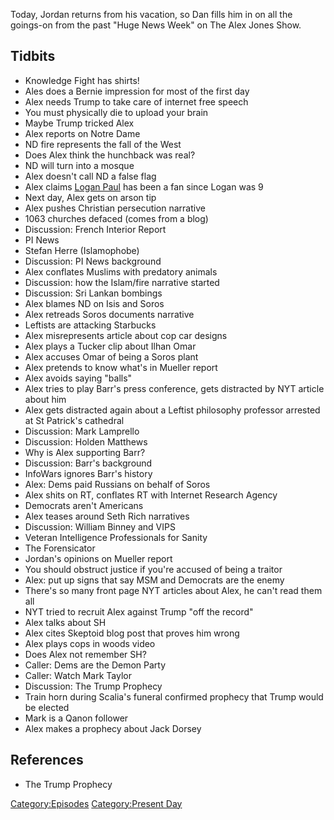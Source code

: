 {{DEFAULTSORT:
    #_EPISODE_0287:April 15-18, 2019
}}{{Episode
    | title             = April 15-18, 2019
    | caption           = Listen to this episode on [https://knowledgefight.libsyn.com/knowledge-fight-april-15-18-2019 Libsyn] [https://open.spotify.com/episode/02tlirYSjYdfRiK0iAPxkz Spotify], Read the [[Transcript/287: April 15-18, 2019|Unofficial Transcript]]
    | episodeNumber     = 287
    | length            = 02:37:47
    | airDate           = April 22, 2019
    | coverageStartDate = April 15, 2019
    | coverageEndDate   = April 18, 2019
    | episodeType       = [[:Category:Present Day|Present Day]]
    | appearance        = [[Millie Weaver]], [[Kaitlin Bennett]], [[Joe Banister]], [[Logan Paul]], [[Stefan Herre]], [[Tucker Carlson]], [[Ilhan Omar]], [[George Soros]], [[Robert Mueller]], [[Bill Barr]], [[Leo Zagami]], [[Mark Lamprello]], [[Holden Matthews]], [[Seth Rich]], [[William Binney]], [[The Forensicator]], [[Mark Taylor]], [[Jack Dorsey]]
    | previousEpisode   = [[286: Wrestling With Disappointment]]
    | nextEpisode       = [[288: January 7-9, 2013]]
}}

{{Stub}}

Today, Jordan returns from his vacation, so Dan fills him in on all the goings-on from the past "Huge News Week" on The Alex Jones Show.

==Tidbits==

*Knowledge Fight has shirts!
*Ales does a Bernie impression for most of the first day
*Alex needs Trump to take care of internet free speech
*You must physically die to upload your brain
*Maybe Trump tricked Alex
*Alex reports on Notre Dame
*ND fire represents the fall of the West
*Does Alex think the hunchback was real?
*ND will turn into a mosque
*Alex doesn't call ND a false flag
*Alex claims [[Logan Paul]] has been a fan since Logan was 9
*Next day, Alex gets on arson tip
*Alex pushes Christian persecution narrative
*1063 churches defaced (comes from a blog)
*Discussion: French Interior Report
*PI News
*Stefan Herre (Islamophobe)
*Discussion: PI News background
*Alex conflates Muslims with predatory animals
*Discussion: how the Islam/fire narrative started
*Discussion: Sri Lankan bombings
*Alex blames ND on Isis and Soros
*Alex retreads Soros documents narrative
*Leftists are attacking Starbucks
*Alex misrepresents article about cop car designs
*Alex plays a Tucker clip about Ilhan Omar
*Alex accuses Omar of being a Soros plant
*Alex pretends to know what's in Mueller report
*Alex avoids saying "balls"
*Alex tries to play Barr's press conference, gets distracted by NYT article about him
*Alex gets distracted again about a Leftist philosophy professor arrested at St Patrick's cathedral
*Discussion: Mark Lamprello
*Discussion: Holden Matthews
*Why is Alex supporting Barr?
*Discussion: Barr's background
*InfoWars ignores Barr's history
*Alex: Dems paid Russians on behalf of Soros
*Alex shits on RT, conflates RT with Internet Research Agency
*Democrats aren't Americans
*Alex teases around Seth Rich narratives
*Discussion: William Binney and VIPS
*Veteran Intelligence Professionals for Sanity
*The Forensicator
*Jordan's opinions on Mueller report
*You should obstruct justice if you're accused of being a traitor
*Alex: put up signs that say MSM and Democrats are the enemy
*There's so many front page NYT articles about Alex, he can't read them all
*NYT tried to recruit Alex against Trump "off the record"
*Alex talks about SH
*Alex cites Skeptoid blog post that proves him wrong
*Alex plays cops in woods video
*Does Alex not remember SH?
*Caller: Dems are the Demon Party
*Caller: Watch Mark Taylor
*Discussion: The Trump Prophecy
*Train horn during Scalia's funeral confirmed prophecy that Trump would be elected
*Mark is a Qanon follower
*Alex makes a prophecy about Jack Dorsey

==References==

*The Trump Prophecy

[[Category:Episodes]]
[[Category:Present Day]]
